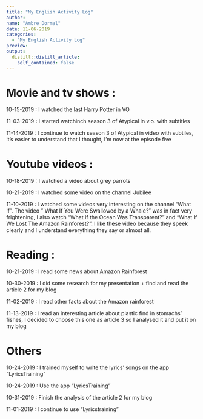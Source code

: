 ```yaml
---
title: "My English Activity Log"
author:
name: "Ambre Dormal"
date: 11-06-2019
categories:
  - "My English Activity Log"
preview: 
output:
  distill::distill_article:
    self_contained: false
---
```


# Movie and tv shows : 
10-15-2019 : I watched the last Harry Potter in VO

11-03-2019 : I started watchinch season 3 of Atypical in v.o. with subtitles

11-14-2019 : I continue to watch season 3 of Atypical in video with subtiles, it's easier to understand that I thought, I'm now  at the episode five 

# Youtube videos :
10-18-2019 : I watched a video about grey parrots

10-21-2019 : I watched some video on the channel Jubilee

11-10-2019 : I watched some videos very interesting on the channel "What if". The video " What If You Were Swallowed by a Whale?" was in fact very frightening, I also watch "What If the Ocean Was Transparent?" and "What If We Lost The Amazon Rainforest?". I like these video because they speek clearly and I understand everything they say or almost all.

# Reading : 
10-21-2019 : I read some news about Amazon Rainforest

10-30-2019 : I did some research for my presentation + find and read the article 2 for my blog

11-02-2019 : I read other facts about the Amazon rainforest

11-13-2019 : I read an interesting article about plastic find in stomachs' fishes, I decided to choose this one as article 3 so I analysed it and put it on my blog

# Others
10-24-2019 : I trained myself to write the lyrics' songs on the app "LyricsTraining"

10-24-2019 : Use the app "LyricsTraining"

10-31-2019 : Finish the analysis of the article 2 for my blog

11-01-2019 : I continue to use "Lyricstraining" 


